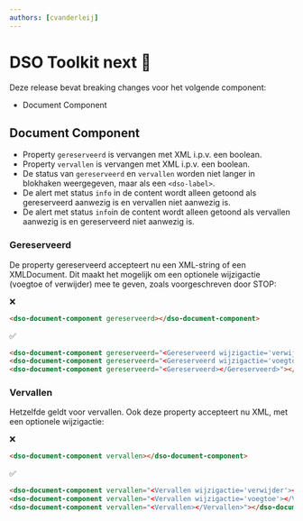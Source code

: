 ```yaml
---
authors: [cvanderleij]
---
```


# DSO Toolkit next 🍟

Deze release bevat breaking changes voor het volgende component:

- Document Component

<!-- truncate -->

## Document Component

- Property `gereserveerd` is vervangen met XML i.p.v. een boolean.
- Property `vervallen` is vervangen met XML i.p.v. een boolean.
- De status van `gereserveerd` en `vervallen` worden niet langer in blokhaken weergegeven, maar als een `<dso-label>`.
- De alert met status `info` in de content wordt alleen getoond als gereserveerd aanwezig is en vervallen niet aanwezig is.
- De alert met status `info`in de content wordt alleen getoond als vervallen aanwezig is en gereserveerd niet aanwezig is.

### Gereserveerd

De property gereserveerd accepteert nu een XML-string of een XMLDocument. Dit maakt het mogelijk om een optionele
wijzigactie (voegtoe of verwijder) mee te geven, zoals voorgeschreven door STOP:

❌

```html
<dso-document-component gereserveerd></dso-document-component>
```

✅

```html
<dso-document-component gereserveerd="<Gereserveerd wijzigactie='verwijder'></Gereserveerd>"></dso-document-component>
<dso-document-component gereserveerd="<Gereserveerd wijzigactie='voegtoe'></Gereserveerd>"></dso-document-component>
<dso-document-component gereserveerd="<Gereserveerd></Gereserveerd>"></dso-document-component>
```

### Vervallen

Hetzelfde geldt voor vervallen. Ook deze property accepteert nu XML, met een optionele wijzigactie:

❌

```html
<dso-document-component vervallen></dso-document-component>
```

✅

```html
<dso-document-component vervallen="<Vervallen wijzigactie='verwijder'></Vervallen>"></dso-document-component>
<dso-document-component vervallen="<Vervallen wijzigactie='voegtoe'></Vervallen>"></dso-document-component>
<dso-document-component vervallen="<Vervallen></Vervallen>"></dso-document-component>
```

